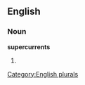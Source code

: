 
==English==

===Noun===
'''supercurrents'''

# {{plural of|[[supercurrent]]}}

[[Category:English plurals]]